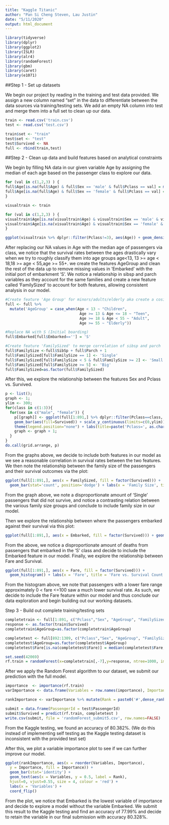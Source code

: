 ```yaml
---
title: "Kaggle Titanic"
author: "Pan Si Cheng Steven, Lau Justin"
date: "5/11/2020"
output: html_document
---
```


```r
library(tidyverse)
library(dplyr)
library(ggplot2)
library(ISLR)
library(alr4)
library(randomForest)
library(gbm)
library(caret)
library(e1071)
```

##Step 1 - Set up datasets

We begin our project by reading in the training and test data provided. We assign a new column named "set" in the data to differentiate between the data sources via training/testing sets. We add an empty NA column into test and merge them into a full set to clean up our data.

```r
train <- read.csv('train.csv')
test <- read.csv('test.csv')

train$set <- "train"
test$set <- "test"
test$Survived <- NA
full <- rbind(train,test)
```

##Step 2 - Clean up data and build features based on analytical constraints

We begin by filling NA data in our given variable Age by assigning the median of each age based on the passenger class to explore our data.

```r

for (val in c(1,2,3) ) {
full$Age[is.na(full$Age) & full$Sex == 'male' & full$Pclass == val] = median(full[full$Sex == 'male' & full$Pclass == val, ]$Age,na.rm = TRUE)
full$Age[is.na(full$Age) & full$Sex == 'female' & full$Pclass == val] = median(full[full$Sex == 'female' & full$Pclass == val,]$Age, na.rm = TRUE)
}
```

```r
visualtrain <- train

for (val in c(1,2,3) ) {
visualtrain$Age[is.na(visualtrain$Age) & visualtrain$Sex == 'male' & visualtrain$Pclass == val] = median(visualtrain[visualtrain$Sex == 'male' & visualtrain$Pclass == val, ]$Age,na.rm = TRUE)
visualtrain$Age[is.na(visualtrain$Age) & visualtrain$Sex == 'female' & visualtrain$Pclass == val] = median(visualtrain[visualtrain$Sex == 'female' & visualtrain$Pclass == val,]$Age, na.rm = TRUE)
}

ggplot(visualtrain %>% dplyr::filter(Pclass!=3), aes(Age)) + geom_density(alpha=0.5, aes(fill=factor(Survived))) + labs(title="Survival density per Age  for Pclass 1 and 2 and")
```

After replacing our NA values in Age with the median age of passengers via class, we notice that the survival rates between the ages drastically vary when we try to roughly classify them into age groups age<13, 13 >= age < 18,18 >= age < 55,age >= 55+. we create the features AgeGroup and clean the rest of the data up to remove missing values in 'Embarked' with the initial port of embarkment 'S'. We notice a relationship in sibsp and parch variables as they account for the same families and create a new feature called 'FamilySized' to account for both features, allowing consistent analysis in our model.

```r

#Create feature 'Age Group' for minors/adults/elderly aka create a cosistent-time stratified variable
full <- full %>%
  mutate('AgeGroup' = case_when(Age < 13 ~ "Children",
                                 Age >= 13 & Age <= 18 ~ "Teen",
                                 Age >= 18 & Age < 55 ~ "Adult",
                                 Age >= 55 ~ "Elderly"))

#Replace NA with S (Initial boarding)
full$Embarked[full$Embarked==''] = 'S'

#Create feature 'FamilySized' to merge correlation of sibsp and parch 
full$FamilySize <-full$SibSp + full$Parch + 1 
full$FamilySized[full$FamilySize == 1] <- 'Single' 
full$FamilySized[full$FamilySize < 5 & full$FamilySize >= 2] <- 'Small' 
full$FamilySized[full$FamilySize >= 5] <- 'Big' 
full$FamilySized=as.factor(full$FamilySized)
```

After this, we explore the relationship between the features Sex and Pclass vs. Survived. 

```r
p <- list();
graph <- 1;
ylim <- 300;
for(class in c(1:3)){
  for(sex in c("male", "female")) {
    p[[graph]] <- ggplot(full[1:891,] %>% dplyr::filter(Pclass==class, Sex==sex), aes(x=Survived)) + 
    geom_bar(aes(fill=Survived)) + scale_y_continuous(limits=c(0,ylim)) + 
    theme(legend.position="none") + labs(title=paste('Pclass=', as.character(class), sex));
    graph <- graph + 1;
  }
}
do.call(grid.arrange, p)
```

From the graphs above, we decide to include both features in our model as we see a reasonable correlation in survival rates between the two features.
We then note the relationship between the family size of the passengers and their survival outcomes via the plot:

```r
ggplot(full[1:891,], aes(x = FamilySized, fill = factor(Survived))) +
  geom_bar(stat='count', position='dodge') + labs(x = 'Family Size', title = 'Family Size vs. Survival Count')
```
From the graph above, we note a disproportionate amount of 'Single' passengers that did not survive, and notice a contrasting relation between the various family size groups and conclude to include family size in our model. 

Then we explore the relationship between where the passengers embarked against their survival via this plot:

```r
ggplot(full[1:891,], aes(x = Embarked, fill = factor(Survived))) + geom_bar(stat='count', position='dodge') + labs(x = 'Embarked')
```

From the above, we notice a disproportionate amount of deaths from passengers that embarked in the 'S' class and decide to include the Embarked feature in our model. Finally, we explore the relationship between Fare and Survival.

```r
ggplot(full[1:891,], aes(x = Fare, fill = factor(Survived))) +
  geom_histogram() + labs(x = 'Fare', title = 'Fare vs. Survival Count')
```

From the histogram above, we note that passengers with a lower fare range approximately 0 < fare <=100 saw a much lower survival rate. As such, we decide to include the Fare feature within our model and thus conclude our data exploration and begin building out our working datasets.

Step 3 - Build out complete training/testing sets

```r
completetrain <- full[1:891, c("Pclass","Sex", "AgeGroup", "FamilySized", "Fare", 'Embarked')]
response <- as.factor(train$Survived)
completetrain$AgeGroup=as.factor(completetrain$AgeGroup)

completetest <- full[892:1309, c("Pclass","Sex", "AgeGroup", "FamilySized", "Fare", 'Embarked')]
completetest$AgeGroup=as.factor(completetest$AgeGroup)
completetest$Fare[is.na(completetest$Fare)] = median(completetest$Fare, na.rm = TRUE)
```

```r
set.seed(42069)
rf.train = randomForest(x=completetrain[,-7],y=response, ntree=1000, importance=TRUE)
```

After we apply the Random Forest algorithm to our dataset, we submit our prediction with the full model.

```r
importance  <- importance(rf.train)
varImportance <- data.frame(Variables = row.names(importance), Importance = round(importance[ ,'MeanDecreaseGini'],2))

rankImportance <- varImportance %>% mutate(Rank = paste0('#',dense_rank(desc(Importance))))
```

```r
submit = data.frame(PassengerId = test$PassengerId)
submit$Survived = predict(rf.train, completetest )
write.csv(submit, file = 'randomForest_submit5.csv', row.names=FALSE)
```

From the Kaggle testing, we found an accuracy of 80.382%. (We do this instead of implementing self testing as the Kaggle testing dataset is inconsistent with the provided test set)

After this, we plot a variable importance plot to see if we can further improve our model.

```r

ggplot(rankImportance, aes(x = reorder(Variables, Importance), 
  y = Importance, fill = Importance)) +
  geom_bar(stat='identity') + 
  geom_text(aes(x = Variables, y = 0.5, label = Rank),
  hjust=0, vjust=0.55, size = 4, colour = 'red') +
  labs(x = 'Variables') +
  coord_flip()
```

From the plot, we notice that Embarked is the lowest variable of importance and decide to explore a model without the variable Embarked. We submit this result to the Kaggle testing and find an accuracy of 77.99% and decide to retain the variable in our final submission with accuracy 80.328%.